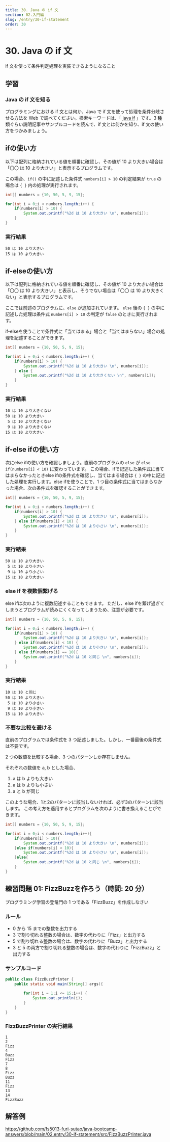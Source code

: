 ```yaml
---
title: 30. Java の if 文
section: 02.入門編
slug: /entry/30-if-statement
order: 30
---
```


# 30. Java の if 文

<p class="goal">if 文を使って条件判定処理を実装できるようになること</p>

## 学習

### Java の if 文を知る



プログラミングにおける if 文とは何か、Java で if 文を使って処理を条件分岐させる方法を Web で調べてください。検索キーワードは、「 [java if](https://www.google.com/search?q=java+if) 」です。3 種類ぐらい説明記事やサンプルコードを読んで、if 文とは何かを知り、if 文の使い方をつかみましょう。

## ifの使い方

以下は配列に格納されている値を順番に確認し、その値が 10 より大きい場合は「〇〇 は 10 より大きい」と表示するプログラムです。

この場合、`if()` の中に記述した条件式 `numbers[i] > 10` の判定結果が `true` の場合は `{ }` 内の処理が実行されます。

```java
int[] numbers = {10, 50, 5, 9, 15};

for(int i = 0;i < numbers.length;i++) {
    if(numbers[i] > 10) {
        System.out.printf("%2d は 10 より大きい \n", numbers[i]);
    }
}
```

### 実行結果

```
50 は 10 より大きい 
15 は 10 より大きい
```

## if-elseの使い方

以下は配列に格納されている値を順番に確認し、その値が 10 より大きい場合は「〇〇 は 10 より大きい」と表示し、そうでない場合は「〇〇 は 10 より大きくない」と表示するプログラムです。

ここでは前述のプログラムに、`else` が追加されています。
`else` 後の `{ }` の中に記述した処理は条件式 `numbers[i] > 10` の判定が `false` のときに実行されます。

if-elseを使うことで条件式に「当てはまる」場合と「当てはまらない」場合の処理を記述することができます。

```java
int[] numbers = {10, 50, 5, 9, 15};

for(int i = 0;i < numbers.length;i++) {
    if(numbers[i] > 10) {
        System.out.printf("%2d は 10 より大きい \n", numbers[i]);
    } else {
        System.out.printf("%2d は 10 より大きくない \n", numbers[i]);
    }
}
```

### 実行結果

```
10 は 10 より大きくない 
50 は 10 より大きい
 5 は 10 より大きくない
 9 は 10 より大きくない
15 は 10 より大きい
```

## if-else ifの使い方

次にelse ifの使い方を確認しましょう。直前のプログラムの `else` が `else if(numbers[i] < 10)` に変わっています。
この場合、ifで記述した条件式に当てはまらなかったときelse ifの条件式を確認し、当てはまる場合は `{ }` の中に記述した処理を実行します。else ifを使うことで、1 つ目の条件式に当てはまらなかった場合、次の条件式を確認することができます。

```java
int[] numbers = {10, 50, 5, 9, 15};

for(int i = 0;i < numbers.length;i++) {
    if(numbers[i] > 10) {
        System.out.printf("%2d は 10 より大きい \n", numbers[i]);
    } else if(numbers[i] < 10) {
        System.out.printf("%2d は 10 より小さい \n", numbers[i]);
    }
}
```

### 実行結果

```
50 は 10 より大きい 
 5 は 10 より小さい
 9 は 10 より小さい
15 は 10 より大きい
```

### else if を複数個繋げる
else ifは次のように複数記述することもできます。
ただし、else ifを繋げ過ぎてしまうとプログラムが読みにくくなってしまうため、注意が必要です。

```java
int[] numbers = {10, 50, 5, 9, 15};

for(int i = 0;i < numbers.length;i++) {
    if(numbers[i] > 10) {
        System.out.printf("%2d は 10 より大きい \n", numbers[i]);
    } else if(numbers[i] < 10) {
        System.out.printf("%2d は 10 より小さい \n", numbers[i]);
    } else if(numbers[i] == 10){
        System.out.printf("%2d は 10 と同じ \n", numbers[i]);
    }
}
```

### 実行結果

```
10 は 10 と同じ 
50 は 10 より大きい
 5 は 10 より小さい
 9 は 10 より小さい
15 は 10 より大きい
```

### 不要な比較を避ける

直前のプログラムでは条件式を 3 つ記述しました。しかし、一番最後の条件式は不要です。

2 つの数値を比較する場合、3 つのパターンしか存在しません。

それぞれの数値を a, b とした場合、
1. a は b よりも大きい
2. a は b よりも小さい
3. a と b が同じ

このような場合、1と2のパターンに該当しないければ、必ず3のパターンに該当します。
この考え方を適用するとプログラムを次のように書き換えることができます。

```java
int[] numbers = {10, 50, 5, 9, 15};

for(int i = 0;i < numbers.length;i++){
    if(numbers[i] > 10){
        System.out.printf("%2d は 10 より大きい \n", numbers[i]);
    }else if(numbers[i] < 10){
        System.out.printf("%2d は 10 より小さい \n", numbers[i]);
    }else{
        System.out.printf("%2d は 10 と同じ \n", numbers[i]);
    }
}
```


## 練習問題 01: FizzBuzzを作ろう（時間: 20 分）

プログラミング学習の登竜門の 1 つである「FizzBuzz」を作成しなさい

### ルール

- 0 から 15 までの整数を出力する
- 3 で割り切れる整数の場合は、数字の代わりに「Fizz」と出力する
- 5 で割り切れる整数の場合は、数字の代わりに「Buzz」と出力する
- 3 と 5 の両方で割り切れる整数の場合は、数字の代わりに「FizzBuzz」と出力する

### サンプルコード

```java
public class FizzBuzzPrinter {
    public static void main(String[] args){

        for(int i = 1;i <= 15;i++) {
            System.out.println(i);
        }
    }
}
```

### FizzBuzzPrinter の実行結果

```
1
2
Fizz
4
Buzz
Fizz
7
8
Fizz
Buzz
11
Fizz
13
14
FizzBuzz
```

## 解答例

https://github.com/fs5013-furi-sutao/java-bootcamp-answers/blob/main/02.entry/30-if-statement/src/FizzBuzzPrinter.java
